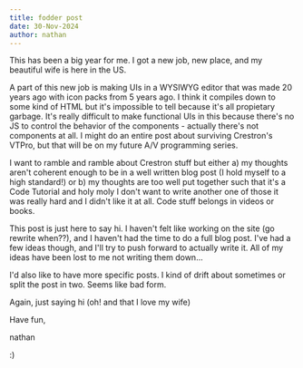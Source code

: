 ```yaml
---
title: fodder post
date: 30-Nov-2024
author: nathan
---
```


This has been a big year for me. I got a new job, new place, and my beautiful wife is here in the US.

A part of this new job is making UIs in a WYSIWYG editor that was made 20 years ago with icon packs
from 5 years ago. I think it compiles down to some kind of HTML but it's impossible to tell because it's
all propietary garbage. It's really difficult to make functional UIs in this because there's no JS
to control the behavior of the components - actually there's not components at all. I might do an entire
post about surviving Crestron's VTPro, but that will be on my future A/V programming series.

I want to ramble and ramble about Crestron stuff but either a) my thoughts aren't coherent enough
to be in a well written blog post (I hold myself to a high standard!) or b) my thoughts are too
well put together such that it's a Code Tutorial and holy moly I don't want to write another one
of those it was really hard and I didn't like it at all. Code stuff belongs in videos or books.

This post is just here to say hi. I haven't felt like working on the site (go rewrite when??), 
and I haven't had the time to do a full blog post. I've had a few ideas though, and I'll try to
push forward to actually write it. All of my ideas have been lost to me not writing them down...

I'd also like to have more specific posts. I kind of drift about sometimes or split the post in two.
Seems like bad form.

Again, just saying hi (oh! and that I love my wife)

Have fun,

nathan

:)

